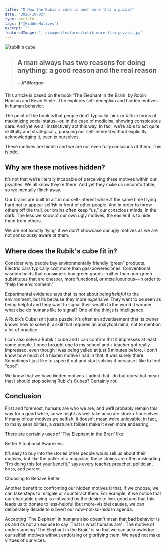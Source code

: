 ```yaml
---
title: "🎖 How the Rubik's cube is much more than a puzzle"
date: "2020-10-02"
type: article
tags: ["🙈HiddenMotives"]
excerpt: ""
featuredImage: "../images/featured/rubik-more-than-puzzle.jpg"
---
```


![rubik's cube](../images/featured/rubik-more-than-puzzle.jpg)

<blockquote className="blockquote">
  <h2 className="quote-main">
    A man always has two reasons for doing anything: a good reason and the real
    reason
    <br />
    <h5 className="quote-origin" style={{ textAlign: "end" }}>
      - JP Morgan
    </h5>
  </h2>
</blockquote>
This article is based on the book 'The Elephant in the Brain' by Robin Hanson and
Kevin Simler. The explores self-deception and hidden motives in human behavior.

The point of the book is that people don’t typically think or talk in terms of maximizing social status—or, in the case of medicine, showing conspicuous care. And yet we all instinctively act this way. In fact, we’re able to act quite skillfully and strategically, pursuing our self-interest without explicitly acknowledging it, even to ourselves.

These motives are hidden and we are not even fully conscious of them. This is odd.

## Why are these motives hidden?

It’s not that we’re literally incapable of perceiving these motives within our psyches. We all know they’re there. And yet they make us uncomfortable, so we mentally flinch away.

Our brains are built to act in our self-interest while at the same time trying hard not to appear selfish in front of other people. And in order to throw others off the trail, our brains often keep “us,” our conscious minds, in the dark. The less we know of our own ugly motives, the easier it is to hide them from others.

We are not exactly 'lying' if we don't showcase our ugly motives as we are not consciously aware of them.

## Where does the Rubik's cube fit in?

Consider why people buy environmentally friendly “green” products. Electric cars typically cost more than gas-powered ones. Conventional wisdom holds that consumers buy green goods—rather than non-green substitutes that are cheaper, more functional, or more luxurious—in order to “help the environment.”

Experimental evidence says that its not about being _helpful_ to the environment, but its because they more _expensive_. They want to be seen as being helpful and they want to signal their wealth to the world. I wonder what else do humans like to signal? One of the things is intelligence

A Rubik’s Cube isn’t just a puzzle; it’s often an advertisement that its owner knows how to solve it, a skill that requires an analytical mind, not to mention a lot of practice.

I can also solve a Rubik's cube and I can confirm that it impresses at least some people. I once brought one to my school and a teacher got really impressed, even though I was being yelled at just 5 minutes before. I don't know how much of a hidden motive I had in that. It was surely there. Sometimes I just like to aspire it out and start solving it because I like to feel "cool".

We know that we have hidden motives. I admit that I do but does that mean that I should stop solving Rubik's Cubes? Certainly not.

## Conclusion

First and foremost, humans are who we are, and we’ll probably remain this way for a good while, so we might as well take accurate stock of ourselves. If many of our motives are selfish, it doesn’t mean we’re unlovable; in fact, to many sensibilities, a creature’s foibles make it even more endearing.

There are certainly uses of 'The Elephant in the Brain' like:

Better Situational Awareness

It’s easy to buy into the stories other people would sell us about their motives, but like the patter of a magician, these stories are often misleading. “I’m doing this for your benefit,” says every teacher, preacher, politician, boss, and parent.

Choosing to Behave Better

Another benefit to confronting our hidden motives is that, if we choose, we can take steps to mitigate or counteract them. For example, if we notice that our charitable giving is motivated by the desire to look good and that this leads us to donate to less-helpful (but more-visible) causes, we can deliberately decide to subvert our now-not-so-hidden agenda.

Accepting 'The Elephant' in humans also doesn't mean that bad behavior is ok and its not an excuse to say 'That is what humans are' . The motive of understanding 'The Elephant in the Brain' is so that we can acknowledge our selfish motives without endorsing or glorifying them. We need not make virtues of our vices.
